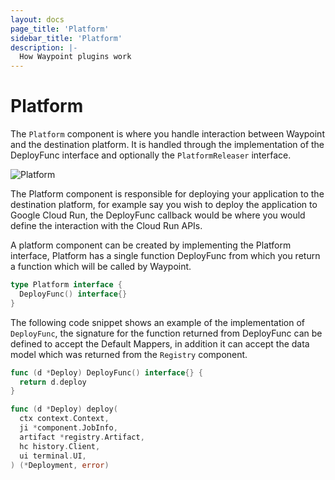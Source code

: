 ```yaml
---
layout: docs
page_title: 'Platform'
sidebar_title: 'Platform'
description: |-
  How Waypoint plugins work
---
```


# Platform

The `Platform` component is where you handle interaction between Waypoint and the destination platform. It is handled
through the implementation of the DeployFunc interface and optionally the `PlatformReleaser` interface.

![Platform](/img/extending-waypoint/platform.png)

The Platform component is responsible for deploying your application to the destination platform, for example say you
wish to deploy the application to Google Cloud Run, the DeployFunc callback would be where you would define the interaction
with the Cloud Run APIs.

A platform component can be created by implementing the Platform interface, Platform has a single function DeployFunc from
which you return a function which will be called by Waypoint.

```go
type Platform interface {
  DeployFunc() interface{}
}
```

The following code snippet shows an example of the implementation of `DeployFunc`, the signature for the function returned
from DeployFunc can be defined to accept the Default Mappers, in addition it can accept the data model which was returned
from the `Registry` component.

```go
func (d *Deploy) DeployFunc() interface{} {
  return d.deploy
}

func (d *Deploy) deploy(
  ctx context.Context,
  ji *component.JobInfo,
  artifact *registry.Artifact,
  hc history.Client,
  ui terminal.UI,
) (*Deployment, error)
```

